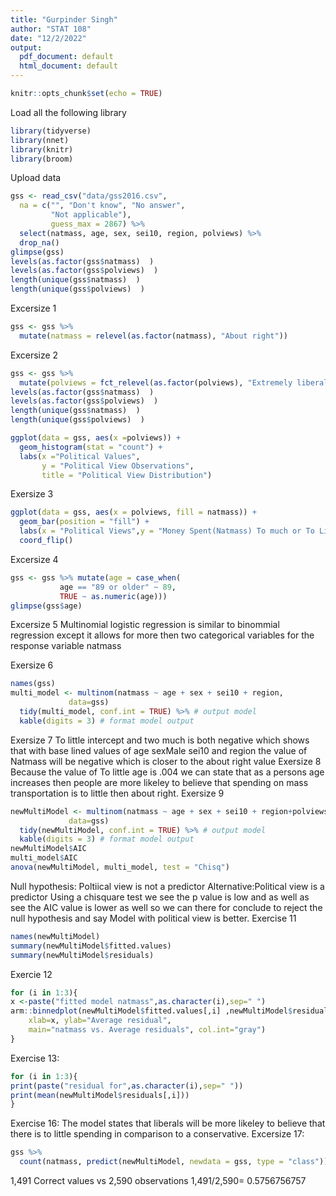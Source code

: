 ```yaml
---
title: "Gurpinder Singh"
author: "STAT 108"
date: "12/2/2022"
output:
  pdf_document: default
  html_document: default
---
```


```r
knitr::opts_chunk$set(echo = TRUE)
```


Load all the following library
```r
library(tidyverse)
library(nnet)
library(knitr)
library(broom)
```
Upload data
```r
gss <- read_csv("data/gss2016.csv",
  na = c("", "Don't know", "No answer", 
         "Not applicable"), 
         guess_max = 2867) %>%
  select(natmass, age, sex, sei10, region, polviews) %>%
  drop_na()
glimpse(gss)
levels(as.factor(gss$natmass)  )
levels(as.factor(gss$polviews)  )
length(unique(gss$natmass)  )  
length(unique(gss$polviews)  )  
```
Excersize 1
```r
gss <- gss %>%
  mutate(natmass = relevel(as.factor(natmass), "About right"))
```
Excersize 2
```r
gss <- gss %>% 
  mutate(polviews = fct_relevel(as.factor(polviews), "Extremely liberal", "Liberal", "Slightly liberal", "Moderate", "Slghtly conservative", "Conservative", "Extrmly conservative"))
levels(as.factor(gss$natmass)  )
levels(as.factor(gss$polviews)  )
length(unique(gss$natmass)  )  
length(unique(gss$polviews)  )  

ggplot(data = gss, aes(x =polviews)) +
  geom_histogram(stat = "count") +
  labs(x ="Political Values",
       y = "Political View Observations", 
       title = "Political View Distribution")
```
Exersize 3
```r
ggplot(data = gss, aes(x = polviews, fill = natmass)) + 
  geom_bar(position = "fill") + 
  labs(x = "Political Views",y = "Money Spent(Natmass) To much or To Little", title = "polviews-natmass Comparison") +
  coord_flip()
```
Excersize 4 
```r
gss <- gss %>% mutate(age = case_when(
           age == "89 or older" ~ 89,
           TRUE ~ as.numeric(age)))  
glimpse(gss$age)
```
Excersize 5
Multinomial logistic regression is similar to binommial regression except it allows for more then two categorical variables for the response variable natmass

Exersize 6
```r
names(gss)
multi_model <- multinom(natmass ~ age + sex + sei10 + region, 
             data=gss)
  tidy(multi_model, conf.int = TRUE) %>% # output model
  kable(digits = 3) # format model output
```
Exersize 7
To little intercept and two much is both negative which shows that with base lined values of age sexMale sei10 and region the value of Natmass will be negative which is closer to the about right value
Exersize 8
Because the value of To little age is .004 we can state that as a persons age increases then people are more likeley to believe that spending on mass transportation is to little then about right. 
Exersize 9
```r
newMultiModel <- multinom(natmass ~ age + sex + sei10 + region+polviews, 
             data=gss)
  tidy(newMultiModel, conf.int = TRUE) %>% # output model
  kable(digits = 3) # format model output
newMultiModel$AIC
multi_model$AIC
anova(newMultiModel, multi_model, test = "Chisq")
```
Null hypothesis: Poltiical view is not a predictor
Alternative:Political view is a predictor
Using a chisquare test we see the p value is low and as well as see the AIC value is lower as well so we can there for conclude to reject the null hypothesis and say Model with political view is better. 
Exercise 11
```r
names(newMultiModel)
summary(newMultiModel$fitted.values)
summary(newMultiModel$residuals)
```

Exercie 12
```r
for (i in 1:3){
x <-paste("fitted model natmass",as.character(i),sep=" ")
arm::binnedplot(newMultiModel$fitted.values[,i] ,newMultiModel$residuals[,i], 
    xlab=x, ylab="Average residual", 
    main="natmass vs. Average residuals", col.int="gray")
}
```
Exercise 13:
```r
for (i in 1:3){
print(paste("residual for",as.character(i),sep=" "))
print(mean(newMultiModel$residuals[,i]))
}
```
Exercise 16:
The model states that liberals will be more likeley to believe that there is to little spending in comparison to a conservative.
Excersize 17:
```r
gss %>% 
  count(natmass, predict(newMultiModel, newdata = gss, type = "class"))
```
1,491 Correct values vs 2,590 observations
1,491/2,590= 0.5756756757